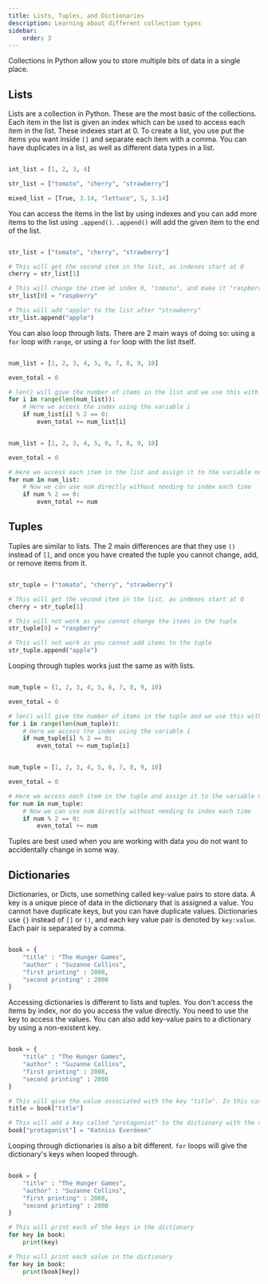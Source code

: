 ```yaml
---
title: Lists, Tuples, and Dictionaries
description: Learning about different collection types
sidebar:
    order: 3
---
```


Collections in Python allow you to store multiple bits of data in a single place.

## Lists

Lists are a collection in Python. These are the most basic of the collections. Each item in the list is given an index which can be used to access each item in the list. These indexes start at 0. To create a list, you use put the items you want inside `[]` and separate each item with a comma. You can have duplicates in a list, as well as different data types in a list.

```python

int_list = [1, 2, 3, 4]

str_list = ["tomato", "cherry", "strawberry"]

mixed_list = [True, 3.14, "lettuce", 5, 3.14]

```

You can access the items in the list by using indexes and you can add more items to the list using `.append()`. `.append()` will add the given item to the end of the list.

```python

str_list = ["tomato", "cherry", "strawberry"]

# This will get the second item in the list, as indexes start at 0
cherry = str_list[1]

# This will change the item at index 0, "tomato", and make it "raspberry"
str_list[0] = "raspberry"

# This will add "apple" to the list after "strawberry"
str_list.append("apple")

```

You can also loop through lists. There are 2 main ways of doing so: using a `for` loop with `range`, or using a `for` loop with the list itself.

```python

num_list = [1, 2, 3, 4, 5, 6, 7, 8, 9, 10]

even_total = 0

# len() will give the number of items in the list and we use this with range to loop through all items in the list
for i in range(len(num_list)):
    # Here we access the index using the variable i
    if num_list[i] % 2 == 0:
        even_total += num_list[i]

```
```python

num_list = [1, 2, 3, 4, 5, 6, 7, 8, 9, 10]

even_total = 0

# Here we access each item in the list and assign it to the variable num
for num in num_list:
    # Now we can use num directly without needing to index each time
    if num % 2 == 0:
        even_total += num

```

## Tuples

Tuples are similar to lists. The 2 main differences are that they use `()` instead of `[]`, and once you have created the tuple you cannot change, add, or remove items from it.

```python

str_tuple = ("tomato", "cherry", "strawberry")

# This will get the second item in the list, as indexes start at 0
cherry = str_tuple[1]

# This will not work as you cannot change the items in the tuple
str_tuple[0] = "raspberry"

# This will not work as you cannot add items to the tuple
str_tuple.append("apple")


```

Looping through tuples works just the same as with lists.

```python

num_tuple = (1, 2, 3, 4, 5, 6, 7, 8, 9, 10)

even_total = 0

# len() will give the number of items in the tuple and we use this with range to loop through all items in the tuple
for i in range(len(num_tuple)):
    # Here we access the index using the variable i
    if num_tuple[i] % 2 == 0:
        even_total += num_tuple[i]

```
```python

num_tuple = [1, 2, 3, 4, 5, 6, 7, 8, 9, 10]

even_total = 0

# Here we access each item in the tuple and assign it to the variable num
for num in num_tuple:
    # Now we can use num directly without needing to index each time
    if num % 2 == 0:
        even_total += num

```

Tuples are best used when you are working with data you do not want to accidentally change in some way.

## Dictionaries

Dictionaries, or Dicts, use something called key-value pairs to store data. A key is a unique piece of data in the dictionary that is assigned a value. You cannot have duplicate keys, but you can have duplicate values. Dictionaries use `{}` instead of `[]` or `()`, and each key value pair is denoted by `key:value`. Each pair is separated by a comma.

```python

book = {
    "title" : "The Hunger Games",
    "author" : "Suzanne Collins",
    "first printing" : 2008,
    "second printing" : 2008
}

```

Accessing dictionaries is different to lists and tuples. You don't access the items by index, nor do you access the value directly. You need to use the key to access the values. You can also add key-value pairs to a dictionary by using a non-existent key.

```python

book = {
    "title" : "The Hunger Games",
    "author" : "Suzanne Collins",
    "first printing" : 2008,
    "second printing" : 2008
}

# This will give the value associated with the key "title". In this case it is "The Hunger Games"
title = book["title"]

# This will add a key called "protagonist" to the dictionary with the value "Katniss Everdeen"
book["protagonist"] = "Katniss Everdeen"

```

Looping through dictionaries is also a bit different. `for` loops will give the dictionary's keys when looped through.

```python

book = {
    "title" : "The Hunger Games",
    "author" : "Suzanne Collins",
    "first printing" : 2008,
    "second printing" : 2008
}

# This will print each of the keys in the dictionary
for key in book:
    print(key)

# This will print each value in the dictionary
for key in book:
    print(book[key])

```
